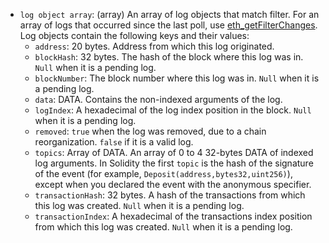 - `log object array`: (array) An array of log objects that match filter. For an array of logs that occurred since the last poll, use [eth_getFilterChanges](../../ethereum/json-rpc-methods/filter-methods/eth_getfilterchanges.mdx). Log objects contain the following keys and their values:
  - `address`: 20 bytes. Address from which this log originated.
  - `blockHash`: 32 bytes. The hash of the block where this log was in. `Null` when it is a pending log.
  - `blockNumber`: The block number where this log was in. `Null` when it is a pending log.
  - `data`: DATA. Contains the non-indexed arguments of the log.
  - `logIndex`: A hexadecimal of the log index position in the block. `Null` when it is a pending log.
  - `removed`: `true` when the log was removed, due to a chain reorganization. `false` if it is a valid log.
  - `topics`: Array of DATA. An array of 0 to 4 32-bytes DATA of indexed log arguments. In Solidity the first `topic` is the hash of the signature of the event (for example, `Deposit(address,bytes32,uint256)`), except when you declared the event with the anonymous specifier.
  - `transactionHash`: 32 bytes. A hash of the transactions from which this log was created. `Null` when it is a pending log.
  - `transactionIndex`: A hexadecimal of the transactions index position from which this log was created. `Null` when it is a pending log.
